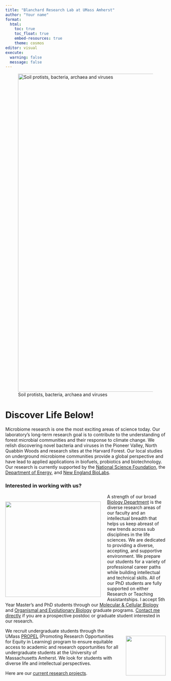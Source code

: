 ```yaml
---
title: "Blanchard Research Lab at UMass Amherst"
author: "Your name"
format:
  html:
    toc: true
    toc_float: true
    embed-resources: true
    theme: cosmos
editor: visual
execute: 
  warning: false
  message: false
---
```



![Soil protists, bacteria, archaea and viruses](images/Alex.png){width="1000"}

# Discover Life Below!

Microbiome research is one the most exciting areas of science today. Our laboratory's long-term research goal is to contribute to the understanding of forest microbial communities and their response to climate change. We relish discovering novel bacteria and viruses in the Pioneer Valley, North Quabbin Woods and research sites at the Harvard Forest. Our local studies on underground microbiome communities provide a global perspective and have lead to applied applications in biofuels, probiotics and biotechnology. Our research is currently supported by the [National Science Foundation](http://www.nsf.gov/), the [Department of Energy](http://energy.gov/), and [New England BioLabs](https://www.neb.com/research). 

### Interested in working with us?

::: {style="float: left; position: relative; top: 10px; padding-right: 20px"}
[![](images/Biology_insignia.png){width="300"}](https://www.umass.edu/biology/)
:::

A strength of our broad [Biology Department](https://www.umass.edu/biology/) is the diverse research areas of our faculty and an intellectual breadth that helps us keep abreast of new trends across sub disciplines in the life sciences. We are dedicated to providing a diverse, accepting, and supportive environment. We prepare our students for a variety of professional career paths while building intellectual and technical skills. All of our PhD students are fully supported on either Research or Teaching Assistantships. I accept 5th Year Master's and PhD students through our [Molecular & Cellular Biology](https://www.umass.edu/molecular-cellular/) and [Organismal and Evolutionary Biology](https://www.umass.edu/organismic-evolutionary/) graduate programs. [Contact me directly](contact.html) if you are a prospective postdoc or graduate student interested in our research. 

::: {style="float: right; position: relative; top: 10px; padding-left: 20px"}
[![](images/linkedin_propel_square.png){width="125"}](https://propel.umass.edu/)
:::

We recruit undergraduate students through the UMass [PROPEL](https://propel.umass.edu/) (Promoting Research Opportunities for Equity in Learning) program to ensure equitable access to academic and research opportunities for all undergraduate students at the University of Massachusetts Amherst. We look for students with diverse life and intellectual perspectives. 

Here are our [current research projects](OurResearch.html).